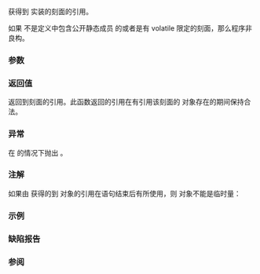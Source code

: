{{cpp/title|use_facet}}
{{cpp/locale/navbar}}

{{ddcl|header=locale|
template&lt; class Facet &gt;
const Facet&amp; use_facet( const std::locale&amp; loc );
}}

获得到 {{c|loc}} 实装的刻面的引用。

如果 {{tt|Facet}} 不是定义中包含公开静态成员 {{ttb|id}} 的{{rlp|locale/facet#刻面类|刻面}}或者是有 volatile 限定的刻面，那么程序非良构。

===参数===
{{par begin}}
{{par|loc|要查询的本地环境对象}}
{{par end}}

===返回值===
返回到刻面的引用。此函数返回的引用在有引用该刻面的 {{lc|std::locale}} 对象存在的期间保持合法。

===异常===
在 {{c|1=std::has_facet&lt;Facet&gt;(loc) == false}} 的情况下抛出 {{lc|std::bad_cast}}。

===注解===
如果由 {{tt|use_facet}} 获得的到 {{tt|Facet}} 对象的引用在语句结束后有所使用，则 {{lc|std::locale}} 对象不能是临时量：
{{source|1=
// 不好：
auto&amp; f = std::use_facet&lt;std::moneypunct&lt;char, true&gt;&gt;(std::locale{"no_NO.UTF-8"});
foo(f.curr_symbol()); // 错误：f 内部使用了到已不再存在的 std::locale 对象的悬垂引用。
// 好：
auto loc = std::locale{"is_IS.UTF-8"}; // OK：非临时对象
auto&amp; f = std::use_facet&lt;std::moneypunct&lt;char, true&gt;&gt;(loc);
foo(f.curr_symbol()); // OK：f 内部使用了到仍存在的 locale 对象的引用。
}}

===示例===
{{example
|显示用户偏好的本地环境所用的 3 位字母金额名：
|code=
#include &lt;iostream&gt;
#include &lt;locale&gt;

int main()
{
    for (const char* name: {"en_US.UTF-8", "de_DE.UTF-8", "en_GB.UTF-8"})
        std::cout &lt;&lt; "你的金额字符串是 "
                  &lt;&lt; std::use_facet&lt;std::moneypunct&lt;char, true&gt;&gt;(std::locale{name}).
                     curr_symbol() &lt;&lt; '\n';
}
|output=
你的金额字符串是 USD
你的金额字符串是 EUR
你的金额字符串是 GBP
}}

===缺陷报告===
{{dr list begin}}
{{dr list item|wg=lwg|dr=31|std=C++98|before=返回的引用在该本地环境值存在的期间保持合法|after=返回的引用在有引用该平面的本地环境对象存在的期间保持合法}}
{{dr list item|wg=lwg|dr=38|std=C++98|before={{tt|Facet}} 不需要有直接成员 {{ttb|id}}|after=需要}}
{{dr list item|wg=lwg|dr=436|std=C++98|before=不明确 {{tt|Facet}} 是否可以有 cv 限定|after=可以有 const 限定，但不能有 volatile 限定}}
{{dr list end}}

===参阅===
{{dsc begin}}
{{dsc inc|cpp/locale/dsc locale}}
{{dsc inc|cpp/locale/dsc has_facet}}
{{dsc end}}

{{langlinks|de|en|es|fr|it|ja|pt|ru}}